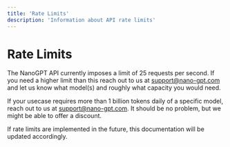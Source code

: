 ```yaml
---
title: 'Rate Limits'
description: 'Information about API rate limits'
---
```


# Rate Limits

The NanoGPT API currently imposes a limit of 25 requests per second. If you need a higher limit than this reach out to us at support@nano-gpt.com and let us know what model(s) and roughly what capacity you would need.

If your usecase requires more than 1 billion tokens daily of a specific model, reach out to us at support@nano-gpt.com. It should be no problem, but we might be able to offer a discount.

If rate limits are implemented in the future, this documentation will be updated accordingly. 